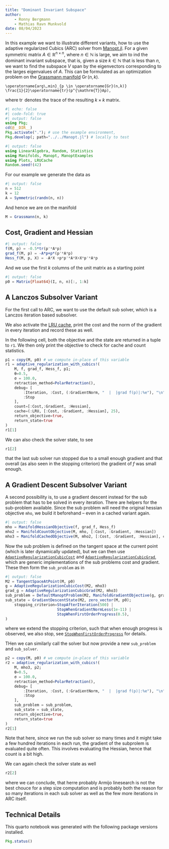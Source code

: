 ```yaml
---
title: "Dominant Invariant Subspace"
author:
    - Ronny Bergmann
    - Mathias Ravn Munkvold
date: 08/04/2023
---
```


In this example we want to illustrate different variants, how to use the adaptive regularized Cubics (ARC) solver from [Manopt.jl](https://manoptjl.org/). For a given symmetric matrix $A \in \mathbb R^{n\times n}$, where $n \in \mathbb N$ is large, we aim to ind the dominant invariant subspace, that is, given a size $k \in \mathbb N$ that is less than $n$, we want to find the subspace $V$ span by the eigenvectors corresponding to the larges eigenvalues of $A$. This can be formulated as an optimization problem on the [Grassmann manifold](https://juliamanifolds.github.io/Manifolds.jl/stable/manifolds/grassmann.html) $\operatorname{Gr}(n,k)$.


```math
\operatorname{arg\,min}_{p \in \operatorname{Gr}(n,k)}
\frac{1}{2}\operatorname{tr}(p^{\mathrm{T}}Ap),
```

where $\operatorname{tr}$ denotes the trace of the resulting $k\times k$ matrix.

```julia
#| echo: false
#| code-fold: true
#| output: false
using Pkg;
cd(@__DIR__)
Pkg.activate("."); # use the example environment,
Pkg.develop(; path="../../Manopt.jl") # locally to test
```

```julia
#| output: false
using LinearAlgebra, Random, Statistics
using Manifolds, Manopt, ManoptExamples
using Plots, LRUCache
Random.seed!(42)
```

For our example we generate the data as

```julia
#| output: false
n = 512
k = 12
A = Symmetric(randn(n, n))
```

And hence we are on the manifold

```julia
M = Grassmann(n, k)
```

## Cost, Gradient and Hessian

```julia
#| output: false
f(M, p) = -0.5*tr(p'*A*p)
grad_f(M, p) = -A*p+p*(p'*A*p)
Hess_f(M, p, X) = -A*X +p*p'*A*X+X*p'*A*p
```

And we use the first $k$ columns of the unit matrix as a starting point

```julia
#| output: false
p0 = Matrix{Float64}(I, n, n)[:, 1:k]
```

## A Lanczos Subsolver Variant

For the first call to ARC, we want to use the default sub solver, which is a Lanczos iteration based subsolver.

We also activate the [LRU cache](), print the cost and the norm of the gradient in every iteration and record these as well.

In the following cell, both the objective and the state are returned in a tuple to `r1`.
We then only print the objective to check for cache and count statistics.

```julia
p1 = copy(M, p0) # we compute in-place of this variable
r1 = adaptive_regularization_with_cubics!(
    M, f, grad_f, Hess_f, p1;
    θ=0.5,
    σ = 100.0,
    retraction_method=PolarRetraction(),
    debug= [
        :Iteration, :Cost, (:GradientNorm, "  |  |grad f(p)|:%e"), "\n",
        :Stop
    ],
    count=[:Cost,:Gradient, :Hessian],
    cache=(:LRU, [:Cost, :Gradient, :Hessian], 25),
    return_objective=true,
    return_state=true
)
r1[1]
```

We can also check the solver state, to see

```julia
r1[2]
```

that the last sub solver run stopped due to a small enough gradient and that overall (as also seen in the stopping criterion) the gradient of $f$ was small enough.

## A Gradient Descent Subsolver Variant

A second possibility is, to use a gradient descent instead for the sub problem that has to be solved in every iteration. There are helpers for the sub-problem available.
Since the sub problem will need the original hessian objective `mho`, we build it beforehand – even in a cached variant again.

```julia
#| output: false
mho = ManifoldHessianObjective(f, grad_f, Hess_f)
mho2 = ManifoldCountObjective(M, mho, [:Cost, :Gradient, :Hessian])
mho3 = ManifoldCachedObjective(M, mho2, [:Cost, :Gradient, :Hessian], cache_size=25)
```

Now the sub problem is defined on the tangent space at the current point (which is later dynamically updated), but we can then use
[`AdaptiveRegularizationCubicCost`](@ref) and [`AdaptiveRegularizationCubicGrad`](@ref), which are generic implementations of the sub problems cost and gradient. These then form the `sub_problem` as in

```julia
#| output: false
M2 = TangentSpaceAtPoint(M, p0)
g = AdaptiveRegularizationCubicCost(M2, mho3)
grad_g = AdaptiveRegularizationCubicGrad(M2, mho3)
sub_problem = DefaultManoptProblem(M2, ManifoldGradientObjective(g, grad_g))
sub_state = GradientDescentState(M2, zero_vector(M, p0);
    stopping_criterion=StopAfterIteration(500) |
                       StopWhenGradientNormLess(1e-11) |
                       StopWhenFirstOrderProgress(0.5),
)
```

where we extend the stopping criterion, such that when enough progress is observed, we also stop, see [`StopWhenFirstOrderProgress`](@ref) for details.

THen we can similarly call the solver but now provide a new `sub_problem` and `sub_solver`.

```julia
p2 = copy(M, p0) # we compute in-place of this variable
r2 = adaptive_regularization_with_cubics!(
    M, mho3, p2;
    θ=0.5,
    σ = 100.0,
    retraction_method=PolarRetraction(),
    debug= [
        :Iteration, :Cost, (:GradientNorm, "  |  |grad f(p)|:%e"), "\n",
        :Stop
    ],
    sub_problem = sub_problem,
    sub_state = sub_state,
    return_objective=true,
    return_state=true
)
r2[1]
```

Note that here, since we run the sub solver so many times and it might take a few hundred iterations in each run, the gradient of the subprolem is evaluated quite often. This involves evaluating the Hessian, hence that count is a bit high.

We can again check the solver state as well
```julia
r2[2]
```

where we can conclude, that herre probably Armijo linesearch is not the best chouce for a step size computation and is probably both the reason for so many iterations in each sub solver as well as the few more iterations in ARC itself.

## Technical Details

This quarto notebook was generated with the following package versions installed.

```julia
Pkg.status()
```